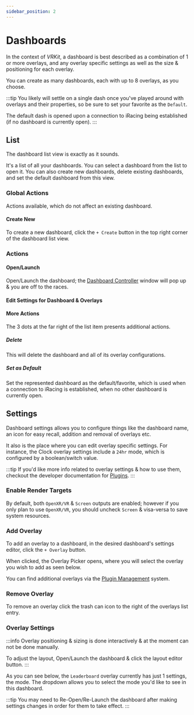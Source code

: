 ```yaml
---
sidebar_position: 2
---
```


# Dashboards

In the context of _*VRKit*_, a dashboard is best described as a combination of 1 or more overlays, and
any overlay specific settings as well as the size & positioning for each overlay.

You can create as many dashboards, each with up to 8 overlays, as you choose.

:::tip
You likely will settle on a single dash once you've played around with
overlays and their properties, so be sure to set your favorite as the `Default`.

The default dash is opened upon a connection to iRacing being established
(if no dashboard is currently open).
:::

## List

The dashboard list view is exactly as it sounds.

It's a list of all your dashboards.  You can select a dashboard from the list to open it.  You can also create new dashboards, delete existing dashboards, and set the default dashboard from this view.
<Screenshot alt="Dashboards List" src="/img/screenshots/vrkit-dash-list.png"/>

### Global Actions

Actions available, which do not affect an existing dashboard.

#### Create New

To create a new dashboard, click the `+ Create` button in the top right corner of the dashboard list view.

### Actions

#### Open/Launch

Open/Launch the dashboard; the [Dashboard Controller](./dashboard-controller) window will pop up & you
are off to the races.


#### Edit Settings for Dashboard & Overlays

#### More Actions

The 3 dots at the far right of the list item presents additional actions.

##### Delete

This will delete the dashboard and all of its overlay configurations.

##### Set as Default

Set the represented dashboard as the default/favorite, which is used
when a connection to iRacing is established, when no other dashboard is
currently open.


## Settings

Dashboard settings allows you to configure things like the dashboard name,
an icon for easy recall, addition and removal of overlays etc.

It also is the place where you can edit overlay specific settings.  For instance,
the Clock overlay settings include a `24hr` mode, which is configured by a boolean/switch value.

:::tip
If you'd like more info related to overlay settings & how to use them, checkout the
developer documentation for [Plugins](/docs/developer/plugins/create-plugin-quick-start).
:::

<Screenshot alt="Dashboard Editor" src="/img/screenshots/vrkit-dash-editor-01.png"/>

### Enable Render Targets

By default, both `OpenXR/VR` & `Screen` outputs are enabled; however if you only plan
to use `OpenXR/VR`, you should uncheck `Screen` & visa-versa to save system resources.

### Add Overlay

To add an overlay to a dashboard, in the desired dashboard's settings editor, click the `+ Overlay`
button.

When clicked, the Overlay Picker opens, where you will select the overlay you wish to add as seen below.

<Screenshot alt="Dashboard Editor Add Overlay" src="/img/screenshots/vrkit-dash-editor-add-overlay.png"/>

You can find additional overlays via the [Plugin Management](./plugin-management) system.

### Remove Overlay

To remove an overlay click the trash can icon to the right of the overlays list entry.

### Overlay Settings

:::info
Overlay positioning & sizing is done interactively & at the moment can not be done manually.

To adjust the layout, Open/Launch the dashboard & click the layout editor button.
:::

As you can see below, the `Leaderboard` overlay currently has just 1 settings, the mode.  The dropdown
allows you to select the mode you'd like to see in this dashboard.

:::tip
You may need to Re-Open/Re-Launch the dashboard after making settings changes in order for them to take effect.
:::

<Screenshot alt="Dashboard Editor Overlay Settings" src="/img/screenshots/vrkit-dash-editor-overlay-settings.png"/>